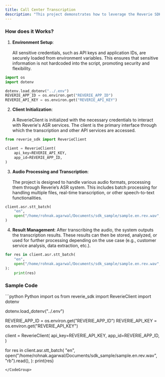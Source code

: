 ```yaml
---
title: Call Center Transcription
description: "This project demonstrates how to leverage the Reverie SDK to process and transcribe audio data from call center interactions using Automatic Speech Recognition (ASR). The overall flow of the code is designed to interact with Reverie's API to perform a variety of tasks related to speech-to-text conversion, including:"
---
```


### How does it Works? 

1. **Environment Setup**:<br></br>
All sensitive credentials, such as API keys and application IDs, are securely loaded from environment variables. This ensures that sensitive information is not hardcoded into the script, promoting security and flexibility.

```python
import os
import dotenv

dotenv.load_dotenv("../.env")
REVERIE_APP_ID = os.environ.get("REVERIE_APP_ID")
REVERIE_API_KEY = os.environ.get("REVERIE_API_KEY")
```


2. **Client Initialization**:<br></br>
A ReverieClient is initialized with the necessary credentials to interact with Reverie's ASR services. The client is the primary interface through which the transcription and other API services are accessed.

```python
from reverie_sdk import ReverieClient

client = ReverieClient(
    api_key=REVERIE_API_KEY,
    app_id=REVERIE_APP_ID,
)
```

3. **Audio Processing and Transcription**:<br></br>
The project is designed to handle various audio formats, processing them through Reverie’s ASR system. This includes batch processing for handling multiple files, real-time transcription, or other speech-to-text functionalities.

```python
client.asr.stt_batch(
    "en",
    open("/home/rohnak.agarwal/Documents/sdk_sample/sample.en.rev.wav", "rb").read(),
)
```


4. **Result Management**:
After transcribing the audio, the system outputs the transcription results. These results can then be stored, analyzed, or used for further processing depending on the use case (e.g., customer service analysis, data extraction, etc.).

```python
for res in client.asr.stt_batch(
    "en",
    open("/home/rohnak.agarwal/Documents/sdk_sample/sample.en.rev.wav", "rb").read(),
):
    print(res)
```    

### Sample Code 

<CodeGroup>
```python Python
import os
from reverie_sdk import ReverieClient
import dotenv

dotenv.load_dotenv("../.env")

REVERIE_APP_ID = os.environ.get("REVERIE_APP_ID")
REVERIE_API_KEY = os.environ.get("REVERIE_API_KEY")

client = ReverieClient(
    api_key=REVERIE_API_KEY,
    app_id=REVERIE_APP_ID,
)

for res in client.asr.stt_batch(
    "en",
    open("/home/rohnak.agarwal/Documents/sdk_sample/sample.en.rev.wav", "rb").read(),
):
    print(res)
```
</CodeGroup>